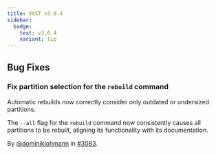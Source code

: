 ```yaml
---
title: VAST v3.0.4
sidebar:
  badge:
    text: v3.0.4
    variant: tip
---
```


## Bug Fixes

### Fix partition selection for the `rebuild` command

Automatic rebuilds now correctly consider only outdated or undersized
partitions.

The `--all` flag for the `rebuild` command now consistently causes all
partitions to be rebuilt, aligning its functionality with its documentation.

By [@dominiklohmann](https://github.com/dominiklohmann) in [#3083](https://github.com/tenzir/tenzir/pull/3083).
